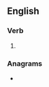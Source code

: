 ==English==

===Verb===
{{head|en|verb form}}

# {{en-third-person singular of|redraw}}

===Anagrams===
* {{anagrams|en|a=aderrsw|drawers|rewards|warders}}